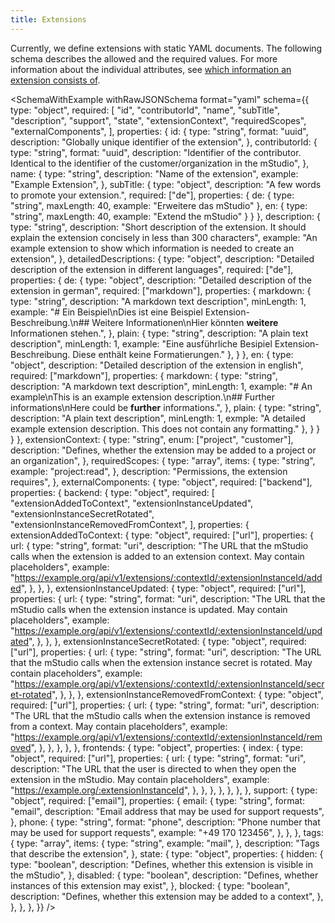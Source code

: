 ```yaml
---
title: Extensions
---
```



Currently, we define extensions with static YAML documents.
The following schema describes the allowed and the required values.
For more information about the individual attributes, see [which information an extension consists of](../../overview/extensions#which-information-does-an-extension-consist-of).

<SchemaWithExample
  withRawJSONSchema
  format="yaml"
  schema={{
    type: "object",
    required: [
      "id",
      "contributorId",
      "name",
      "subTitle",
      "description",
      "support",
      "state",
      "extensionContext",
      "requiredScopes",
      "externalComponents",
    ],
    properties: {
      id: {
        type: "string",
        format: "uuid",
        description: "Globally unique identifier of the extension",
      },
      contributorId: {
        type: "string",
        format: "uuid",
        description:
          "Identifier of the contributor. Identical to the identifier of the customer/organization in the mStudio",
      },
      name: {
        type: "string",
        description: "Name of the extension",
        example: "Example Extension",
      },
      subTitle: {
        type: "object",
        description: "A few words to promote your extension.",
        required: ["de"],
        properties: {
          de: {
            type: "string",
            maxLength: 40,
            example: "Erweitere das mStudio"
          },
          en: {
            type: "string",
            maxLength: 40,
            example: "Extend the mStudio"
          }
        }
      },
      description: {
        type: "string",
        description:
          "Short description of the extension. It should explain the extension concisely in less than 300 characters",
        example:
          "An example extension to show which information is needed to create an extension",
      },
      detailedDescriptions: {
        type: "object",
        description: "Detailed description of the extension in different languages",
        required: ["de"],
        properties: {
          de: {
            type: "object",
            description: "Detailed description of the extension in german",
            required: ["markdown"],
            properties: {
              markdown: {
                type: "string",
                description: "A markdown text description",
                minLength: 1,
                example: 
                  "# Ein Beispiel\nDies ist eine Beispiel Extension-Beschreibung.\n## Weitere Informationen\nHier könnten **weitere** Informationen stehen.",
              },
              plain: {
                type: "string",
                description: "A plain text description",
                minLength: 1,
                example:
                  "Eine ausführliche Besipiel Extension-Beschreibung. Diese enthält keine Formatierungen."
              },
            }
          },
          en: {
            type: "object",
            description: "Detailed description of the extension in english",
            required: ["markdown"],
            properties: {
              markdown: {
                type: "string",
                description: "A markdown text description",
                minLength: 1,
                example: 
                  "# An example\nThis is an example extension description.\n## Further informations\nHere could be **further** informations.",
              },
              plain: {
                type: "string",
                description: "A plain text description",
                minLength: 1,
                exmple:
                  "A detailed example extension description. This does not contain any formatting."
              },
            }
          }
        }
      },
      extensionContext: {
        type: "string",
        enum: ["project", "customer"],
        description:
          "Defines, whether the extension may be added to a project or an organization",
      },
      requiredScopes: {
        type: "array",
        items: {
          type: "string",
          example: "project:read",
        },
        description: "Permissions, the extension requires",
      },
      externalComponents: {
        type: "object",
        required: ["backend"],
        properties: {
          backend: {
            type: "object",
            required: [
              "extensionAddedToContext",
              "extensionInstanceUpdated",
              "extensionInstanceSecretRotated",
              "extensionInstanceRemovedFromContext",
            ],
            properties: {
              extensionAddedToContext: {
                type: "object",
                required: ["url"],
                properties: {
                  url: {
                    type: "string",
                    format: "uri",
                    description:
                      "The URL that the mStudio calls when the extension is added to an extension context. May contain placeholders",
                    example:
                      "https://example.org/api/v1/extensions/:contextId/:extensionInstanceId/added",
                  },
                },
              },
              extensionInstanceUpdated: {
                type: "object",
                required: ["url"],
                properties: {
                  url: {
                    type: "string",
                    format: "uri",
                    description:
                      "The URL that the mStudio calls when the extension instance is updated. May contain placeholders",
                    example:
                      "https://example.org/api/v1/extensions/:contextId/:extensionInstanceId/updated",
                  },
                },
              },
              extensionInstanceSecretRotated: {
                type: "object",
                required: ["url"],
                properties: {
                  url: {
                    type: "string",
                    format: "uri",
                    description:
                      "The URL that the mStudio calls when the extension instance secret is rotated. May contain placeholders",
                    example:
                      "https://example.org/api/v1/extensions/:contextId/:extensionInstanceId/secret-rotated",
                  },
                },
              },
              extensionInstanceRemovedFromContext: {
                type: "object",
                required: ["url"],
                properties: {
                  url: {
                    type: "string",
                    format: "uri",
                    description:
                      "The URL that the mStudio calls when the extension instance is removed from a context. May contain placeholders",
                    example:
                      "https://example.org/api/v1/extensions/:contextId/:extensionInstanceId/removed",
                  },
                },
              },
            },
          },
          frontends: {
            type: "object",
            properties: {
              index: {
                type: "object",
                required: ["url"],
                properties: {
                  url: {
                    type: "string",
                    format: "uri",
                    description:
                      "The URL that the user is directed to when they open the extension in the mStudio. May contain placeholders",
                    example: "https://example.org/:extensionInstanceId",
                  },
                },
              },
            },
          },
        },
      },
      support: {
        type: "object",
        required: ["email"],
        properties: {
          email: {
            type: "string",
            format: "email",
            description:
              "Email address that may be used for support requests",
          },
          phone: {
            type: "string",
            format: "phone",
            description:
              "Phone number that may be used for support requests",
            example: "+49 170 123456",
          },
        },
      },
      tags: {
        type: "array",
        items: {
          type: "string",
          example: "mail",
        },
        description: "Tags that describe the extension",
      },
      state: {
        type: "object",
        properties: {
          hidden: {
            type: "boolean",
            description: "Defines, whether this extension is visible in the mStudio",
          },
          disabled: {
            type: "boolean",
            description:
              "Defines, whether instances of this extension may exist",
          },
          blocked: {
            type: "boolean",
            description:
              "Defines, whether this extension may be added to a context",
          },
        },
      },
    },
  }}
/>
